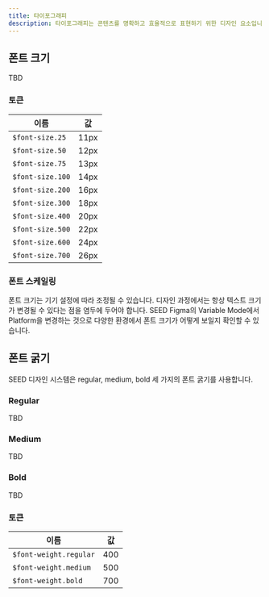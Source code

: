 ```yaml
---
title: 타이포그래피
description: 타이포그래피는 콘텐츠를 명확하고 효율적으로 표현하기 위한 디자인 요소입니다.
---
```


## 폰트 크기

TBD

### 토큰

| 이름 | 값 |
| --- | --- |
| `$font-size.25` | 11px |
| `$font-size.50` | 12px |
| `$font-size.75` | 13px |
| `$font-size.100` | 14px |
| `$font-size.200` | 16px |
| `$font-size.300` | 18px |
| `$font-size.400` | 20px |
| `$font-size.500` | 22px |
| `$font-size.600` | 24px |
| `$font-size.700` | 26px |

### 폰트 스케일링

폰트 크기는 기기 설정에 따라 조정될 수 있습니다. 디자인 과정에서는 항상 텍스트 크기가 변경될 수 있다는 점을 염두에 두어야 합니다.
SEED Figma의 Variable Mode에서 Platform을 변경하는 것으로 다양한 환경에서 폰트 크기가 어떻게 보일지 확인할 수 있습니다.

## 폰트 굵기

SEED 디자인 시스템은 regular, medium, bold 세 가지의 폰트 굵기를 사용합니다.

### Regular

TBD

### Medium

TBD

### Bold

TBD

### 토큰

| 이름 | 값 |
| --- | --- |
| `$font-weight.regular` | 400 |
| `$font-weight.medium` | 500 |
| `$font-weight.bold` | 700 |